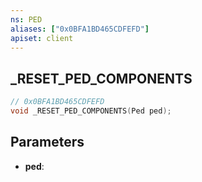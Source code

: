 ```yaml
---
ns: PED
aliases: ["0x0BFA1BD465CDFEFD"]
apiset: client
---
```

## _RESET_PED_COMPONENTS

```c
// 0x0BFA1BD465CDFEFD
void _RESET_PED_COMPONENTS(Ped ped);
```


## Parameters
* **ped**: